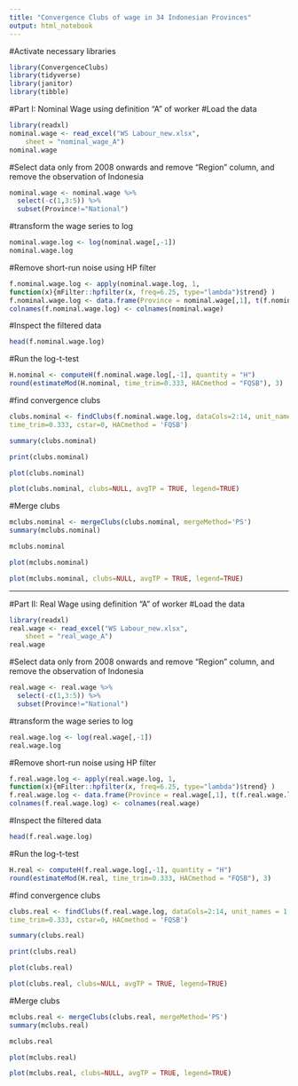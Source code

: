 ```yaml
---
title: "Convergence Clubs of wage in 34 Indonesian Provinces"
output: html_notebook
---
```


#Activate necessary libraries
```r
library(ConvergenceClubs)
library(tidyverse)
library(janitor)
library(tibble)
```


#Part I: Nominal Wage using definition "A" of worker
#Load the data
```r
library(readxl)
nominal.wage <- read_excel("WS Labour_new.xlsx", 
    sheet = "nominal_wage_A")
nominal.wage
```

#Select data only from 2008 onwards and remove "Region" column, and remove the observation of Indonesia
```r
nominal.wage <- nominal.wage %>% 
  select(-c(1,3:5)) %>% 
  subset(Province!="National")
```

#transform the wage series to log
```r
nominal.wage.log <- log(nominal.wage[,-1])
nominal.wage.log
```

#Remove short-run noise using HP filter
```r
f.nominal.wage.log <- apply(nominal.wage.log, 1, 
function(x){mFilter::hpfilter(x, freq=6.25, type="lambda")$trend} ) 
f.nominal.wage.log <- data.frame(Province = nominal.wage[,1], t(f.nominal.wage.log), stringsAsFactors=FALSE ) 
colnames(f.nominal.wage.log) <- colnames(nominal.wage) 
```

#Inspect the filtered data
```r
head(f.nominal.wage.log)
```

#Run the log-t-test
```r
H.nominal <- computeH(f.nominal.wage.log[,-1], quantity = "H")
round(estimateMod(H.nominal, time_trim=0.333, HACmethod = "FQSB"), 3)
```

#find convergence clubs
```r
clubs.nominal <- findClubs(f.nominal.wage.log, dataCols=2:14, unit_names = 1, refCol=14,
time_trim=0.333, cstar=0, HACmethod = 'FQSB')
```

```r
summary(clubs.nominal)
```

```r
print(clubs.nominal)
```

```r
plot(clubs.nominal)
```

```r
plot(clubs.nominal, clubs=NULL, avgTP = TRUE, legend=TRUE)
```

#Merge clubs
```r
mclubs.nominal <- mergeClubs(clubs.nominal, mergeMethod='PS')
summary(mclubs.nominal)
```

```r
mclubs.nominal
```

```r
plot(mclubs.nominal)
```

```r
plot(mclubs.nominal, clubs=NULL, avgTP = TRUE, legend=TRUE)
```

--------------
#Part II: Real Wage using definition "A" of worker
#Load the data
```r
library(readxl)
real.wage <- read_excel("WS Labour_new.xlsx", 
    sheet = "real_wage_A")
real.wage
```

#Select data only from 2008 onwards and remove "Region" column, and remove the observation of Indonesia
```r
real.wage <- real.wage %>% 
  select(-c(1,3:5)) %>% 
  subset(Province!="National")
```

#transform the wage series to log
```r
real.wage.log <- log(real.wage[,-1])
real.wage.log
```

#Remove short-run noise using HP filter
```r
f.real.wage.log <- apply(real.wage.log, 1, 
function(x){mFilter::hpfilter(x, freq=6.25, type="lambda")$trend} ) 
f.real.wage.log <- data.frame(Province = real.wage[,1], t(f.real.wage.log), stringsAsFactors=FALSE ) 
colnames(f.real.wage.log) <- colnames(real.wage) 
```

#Inspect the filtered data
```r
head(f.real.wage.log)
```

#Run the log-t-test
```r
H.real <- computeH(f.real.wage.log[,-1], quantity = "H")
round(estimateMod(H.real, time_trim=0.333, HACmethod = "FQSB"), 3)
```

#find convergence clubs
```r
clubs.real <- findClubs(f.real.wage.log, dataCols=2:14, unit_names = 1, refCol=14,
time_trim=0.333, cstar=0, HACmethod = 'FQSB')
```

```r
summary(clubs.real)
```

```r
print(clubs.real)
```

```r
plot(clubs.real)
```

```r
plot(clubs.real, clubs=NULL, avgTP = TRUE, legend=TRUE)
```

#Merge clubs
```r
mclubs.real <- mergeClubs(clubs.real, mergeMethod='PS')
summary(mclubs.real)
```

```r
mclubs.real
```

```r
plot(mclubs.real)
```

```r
plot(mclubs.real, clubs=NULL, avgTP = TRUE, legend=TRUE)
```



